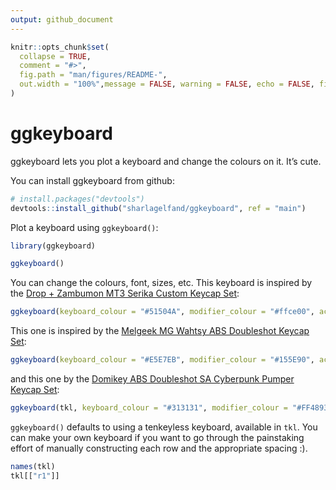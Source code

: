 ```yaml
---
output: github_document
---
```


<!-- README.md is generated from README.Rmd. Please edit that file -->

```r
knitr::opts_chunk$set(
  collapse = TRUE,
  comment = "#>",
  fig.path = "man/figures/README-",
  out.width = "100%",message = FALSE, warning = FALSE, echo = FALSE, fig.width = 10, fig.height = 5, dpi = 300
)
```

# ggkeyboard

ggkeyboard lets you plot a keyboard and change the colours on it. It's cute.

You can install ggkeyboard from github:

``` r 
# install.packages("devtools")
devtools::install_github("sharlagelfand/ggkeyboard", ref = "main")
```

Plot a keyboard using `ggkeyboard()`:

```r
library(ggkeyboard)

ggkeyboard()
```

You can change the colours, font, sizes, etc. This keyboard is inspired by the [Drop + Zambumon MT3 Serika Custom Keycap Set](https://drop.com/buy/drop-zambumon-mt3-serika-custom-keycap-set):

```r
ggkeyboard(keyboard_colour = "#51504A", modifier_colour = "#ffce00", accent_colour = "#454A49", alphanum_colour = "#EDEDD8", arrow_colour = "#454A49", font_family = "Courier", background_colour = "lightgrey", light_colour = "#8aff2b")
```

This one is inspired by the [Melgeek MG Wahtsy ABS Doubleshot Keycap Set](https://drop.com/buy/melgeek-mg-wahtsy-abs-doubleshot-keycap-set):

```r
ggkeyboard(keyboard_colour = "#E5E7EB", modifier_colour = "#155E90", accent_colour = "#F9B668", alphanum_colour = "#DFDED9", arrow_colour = "#155E90", background_colour = "#F0F0F0", text_colour = "#f97600")
```

and this one by the [Domikey ABS Doubleshot SA Cyberpunk Pumper Keycap Set](https://drop.com/buy/domikey-abs-doubleshot-sa-cyberpunk-pumper-keycap-set):

```r
ggkeyboard(tkl, keyboard_colour = "#313131", modifier_colour = "#FF4893", accent_colour = "#00A8E8", alphanum_colour = "#6F4CA4", arrow_colour = "#00A8E8", background_colour = "#F0F0F0", text_colour = "white")
```

`ggkeyboard()` defaults to using a tenkeyless keyboard, available in `tkl`. 
You can make your own keyboard if you want to go through the painstaking effort of manually constructing each row and the appropriate spacing :).

```r
names(tkl)
tkl[["r1"]]
```
